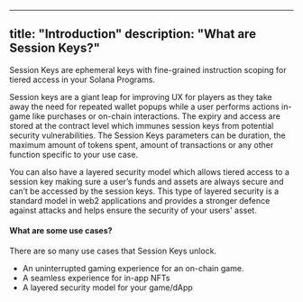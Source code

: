 
---
title: "Introduction"
description: "What are Session Keys?"
---

Session Keys are ephemeral keys with fine-grained instruction scoping for tiered access in your Solana Programs.

Session keys are a giant leap for improving UX for players as they take away the need for repeated wallet popups while a user performs actions in-game like purchases or on-chain interactions. The expiry and access are stored at the contract level which immunes session keys from potential security vulnerabilities. The Session Keys parameters can be duration, the maximum amount of tokens spent, amount of transactions or any other function specific to your use case.


You can also have a layered security model which allows tiered access to a session key making sure a user’s funds and assets are always secure and can’t be accessed by the session keys. 
This type of layered security is a standard model in web2 applications and provides a stronger defence against attacks and helps ensure the security of your users' asset.


#### What are some use cases?

There are so many use cases that Session Keys unlock. 

* An uninterrupted gaming experience for an on-chain game.
* A seamless experience for in-app NFTs
* A layered security model for your game/dApp